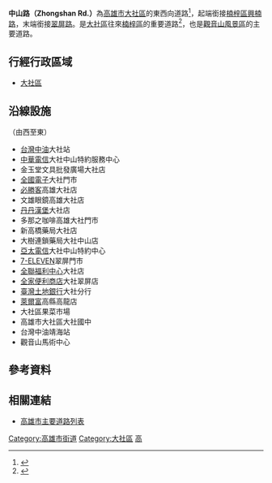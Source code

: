 {{Otheruses|subject=位於高雄市大社區的中山路|other=同名或類似名的其它條目描述|中山路}}
{{Infobox TwRoad2
|bgcolorh=DARKGREEN
|colorh=white
|code=
|name= 中山路
|enname= Zhongshan Rd.
|level= 一般道路
|length=
|sec=
|lastext=
|line=
|start= [[興楠路|興楠路]]
|end= [[翠屏路_(大社區)|翠屏路]]
|junc= 
|img=
|cap=
|size=
|left= [[興楠路|興楠路]]
|right= [[翠屏路_(大社區)|翠屏路]]
|leftlink= 興楠路
|leftdirection= W
|rightlink= 翠屏路
|rightdirection= E
|SN=
|SNtype=
|SNNum=
|SN2=
|SN2type=
|SN2Num=
|SN3=
|SN3type=
|SN3Num=
}}
'''中山路（Zhongshan Rd.）'''為[[高雄市|高雄市]][[大社區|大社區]]的東西向道路<ref>{{Cite web |url=https://tw.appledaily.com/home/20090718/SSZ3RQY76CZ7KXV5XHPFSISVH4/ |title=大社公園旁 中山路機能佳 |accessdate=2020-07-28 |archive-date=2020-07-28 |archive-url=https://web.archive.org/web/20200728141423/https://tw.appledaily.com/home/20090718/SSZ3RQY76CZ7KXV5XHPFSISVH4/ |dead-url=no }}</ref>，起端銜接[[楠梓區|楠梓區]][[興楠路|興楠路]]，末端銜接[[翠屏路_(大社區)|翠屏路]]。是[[大社區|大社區]]往來[[楠梓區|楠梓區]]的重要道路<ref>{{Cite web |url=https://tw.appledaily.com/home/20130302/OTTUFIHBOIBJMHN4IEYCBEYGRE/ |title=大社國中生活圈 透天別墅詢問度高 |accessdate=2020-07-28 |archive-date=2020-07-28 |archive-url=https://web.archive.org/web/20200728165558/https://tw.appledaily.com/home/20130302/OTTUFIHBOIBJMHN4IEYCBEYGRE/ |dead-url=no }}</ref>，也是[[觀音山_(高雄市)|觀音山風景區]]的主要道路。
== 行經行政區域 ==
* [[大社區|大社區]]
== 沿線設施 ==
（由西至東）
* [[台灣中油|台灣中油]]大社站
* [[中華電信|中華電信]]大社中山特約服務中心
* 金玉堂文具批發廣場大社店
* [[全國電子|全國電子]]大社門市
* [[必勝客|必勝客]]高雄大社店
* 文雄眼鏡高雄大社店
* [[丹丹漢堡|丹丹漢堡]]大社店
* 多那之咖啡高雄大社門市
* 新高橋藥局大社店
* 大樹連鎖藥局大社中山店
* [[亞太電信|亞太電信]]大社中山特約中心
* [[7-ELEVEN|7-ELEVEN]]翠屏門市
* [[全聯福利中心|全聯福利中心]]大社店
* [[全家便利商店|全家便利商店]]大社翠屏店
* [[臺灣土地銀行|臺灣土地銀行]]大社分行
* [[萊爾富|萊爾富]]高縣高龍店
* 大社區果菜市場
* 高雄市大社區大社國中
* 台灣中油靖海站
* 觀音山馬術中心
== 參考資料 ==
{{Reflist}}
== 相關連結 ==
* [[高雄市主要道路列表|高雄市主要道路列表]]

{{高雄市重要道路}}

[[Category:高雄市街道|Category:高雄市街道]]
[[Category:大社區|Category:大社區]]
[[Category:以孫中山命名的臺灣道路|高]]